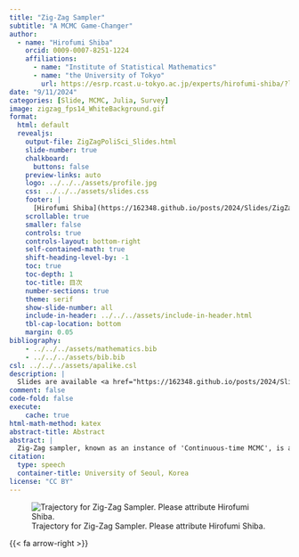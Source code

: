 ```yaml
---
title: "Zig-Zag Sampler"
subtitle: "A MCMC Game-Changer"
author:
  - name: "Hirofumi Shiba"
    orcid: 0009-0007-8251-1224
    affiliations: 
      - name: "Institute of Statistical Mathematics"
      - name: "the University of Tokyo"
        url: https://esrp.rcast.u-tokyo.ac.jp/experts/hirofumi-shiba/?lang=en
date: "9/11/2024"
categories: [Slide, MCMC, Julia, Survey]
image: zigzag_fps14_WhiteBackground.gif
format:
  html: default
  revealjs: 
    output-file: ZigZagPoliSci_Slides.html
    slide-number: true
    chalkboard: 
      buttons: false
    preview-links: auto
    logo: ../../../assets/profile.jpg
    css: ../../../assets/slides.css
    footer: |
      [Hirofumi Shiba](https://162348.github.io/posts/2024/Slides/ZigZagPoliSci.html)
    scrollable: true
    smaller: false
    controls: true
    controls-layout: bottom-right
    self-contained-math: true
    shift-heading-level-by: -1
    toc: true
    toc-depth: 1
    toc-title: 目次
    number-sections: true
    theme: serif
    show-slide-number: all
    include-in-header: ../../../assets/include-in-header.html
    tbl-cap-location: bottom
    margin: 0.05
bibliography: 
    - ../../../assets/mathematics.bib
    - ../../../assets/bib.bib
csl: ../../../assets/apalike.csl
description: |
  Slides are available <a href="https://162348.github.io/posts/2024/Slides/ZigZagPoliSci_Slides.html" style="text-decoration: underline;">here</a>.
comment: false
code-fold: false
execute:
    cache: true
html-math-method: katex
abstract-title: Abstract
abstract: |
  Zig-Zag sampler, known as an instance of 'Continuous-time MCMC', is a cutting-edge sampling method that exhibits scalability and state-of-the-art performance on high-dimensional models including logistic model etc. This talk includes a brief introduction to the Zig-Zag sampler and the two important properties, irreversibility of its dynamics and thinning of Poisson point processes, followed by a few numerical experiments on logistic models with large and unbalanced data.
citation: 
  type: speech
  container-title: University of Seoul, Korea
license: "CC BY"
---
```


![Trajectory for Zig-Zag Sampler. Please attribute Hirofumi Shiba. <i class="fa-brands fa-creative-commons"></i> <i class="fa-brands fa-creative-commons-by"></i>](zigzag_fps14.gif)

```{=html}

```

{{< fa arrow-right >}}
